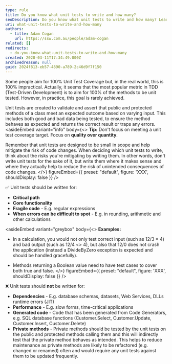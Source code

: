 ```yaml
---
type: rule
title: Do you know what unit tests to write and how many?
seoDescription: Do you know what unit tests to write and how many? Learn that 100% Unit Test Coverage is impractical, focus on quality over quantity, and prioritize writing tests for methods with high risk of unintended   consequences.
uri: what-unit-tests-to-write-and-how-many
authors:
  - title: Adam Cogan
    url: https://ssw.com.au/people/adam-cogan
related: []
redirects:
  - do-you-know-what-unit-tests-to-write-and-how-many
created: 2020-03-11T17:34:49.000Z
archivedreason: null
guid: 2024f813-eb57-4890-a789-2c46d9f7f150
---
```


Some people aim for 100% Unit Test Coverage but, in the real world, this is 100% impractical. Actually, it seems that the most popular metric in TDD (Test-Driven Development) is to aim for 100% of the methods to be unit tested. However, in practice, this goal is rarely achieved.

Unit tests are created to validate and assert that public and protected methods of a class meet an expected outcome based on varying input. This includes both good and bad data being tested, to ensure the method behaves as expected and returns the correct result or traps any errors.
<asideEmbed
  variant="info"
  body={<>
    **Tip:** Don't focus on meeting a unit test coverage target. Focus on **quality over quantity**.

Remember that unit tests are designed to be small in scope and help mitigate the risk of code changes. When deciding which unit tests to write, think about the risks you're mitigating by writing them. In other words, don't write unit tests for the sake of it, but write them where it makes sense and where they actually help to reduce the risk of unintended consequences of code changes.
  </>}
  figureEmbed={{
    preset: "default",
    figure: 'XXX',
    shouldDisplay: false
  }}
/>

✅ Unit tests should be written for:

- **Critical path**
- **Core functionality**
- **Fragile code** - E.g. regular expressions
- **When errors can be difficult to spot** - E.g. in rounding, arithmetic and other calculations

<asideEmbed
  variant="greybox"
  body={<>
    **Examples:**

* In a calculation, you would not only test correct input (such as 12/3 = 4) and bad output (such as 12/4 &lt;&gt; 4), but also that 12/0 does not crash the application (instead a DivideByZero exception is expected and should be handled gracefully).

* Methods returning a Boolean value need to have test cases to cover both true and false.
  </>}
  figureEmbed={{
    preset: "default",
    figure: 'XXX',
    shouldDisplay: false
  }}
/>

❌ Unit tests should **not** be written for:

- **Dependencies** - E.g. database schemas, datasets, Web Services, DLLs runtime errors (JIT)
- **Performance** - E.g. slow forms, time-critical applications
- **Generated code** - Code that has been generated from Code Generators, e.g. SQL database functions (Customer.Select, Customer.Update, Customer.Insert, Customer.Delete)
- **Private methods** - Private methods should be tested by the unit tests on the public and protected methods calling them and this will indirectly test that the private method behaves as intended. This helps to reduce maintenance as private methods are likely to be refactored (e.g. changed or renamed) often and would require any unit tests against them to be updated frequently.